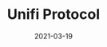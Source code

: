 ---
title: Unifi Protocol
category: Project
status: publish
date: 2021-03-19
slug: The Unifi Protocol is a group of interoperable, non-custodial smart contracts providing the building blocks for the next generation of DeFi products
website: https://iotex.unifiprotocol.com
twitter:
logo: https://wp.gcap1.iotex.io/wp-content/uploads/2021/03/unifi_logo.png
featured_img: https://wp.gcap1.iotex.io/wp-content/uploads/2021/03/unifi-header.png
telegram:
---